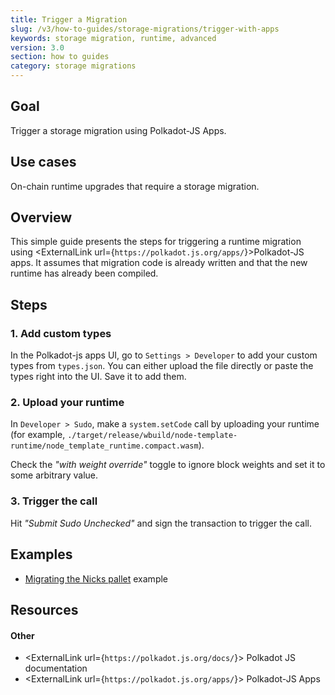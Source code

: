 ```yaml
---
title: Trigger a Migration
slug: /v3/how-to-guides/storage-migrations/trigger-with-apps
keywords: storage migration, runtime, advanced
version: 3.0 
section: how to guides
category: storage migrations
---
```


## Goal

Trigger a storage migration using Polkadot-JS Apps.

## Use cases

On-chain runtime upgrades that require a storage migration.

## Overview

This simple guide presents the steps for triggering a runtime migration using <ExternalLink url={`https://polkadot.js.org/apps/`}>Polkadot-JS apps</ExternalLink>.
It assumes that migration code is already written and that the new runtime has already been compiled.

## Steps

### 1. Add custom types

In the Polkadot-js apps UI, go to `Settings > Developer` to add your custom types from `types.json`. You can either upload the file directly or paste the types right into the UI. Save it to add them.

### 2. Upload your runtime

In `Developer > Sudo`, make a `system.setCode` call by uploading your runtime (for example, `./target/release/wbuild/node-template-runtime/node_template_runtime.compact.wasm`).

Check the _"with weight override"_ toggle to ignore block weights and set it to some arbitrary value.

### 3. Trigger the call

Hit _"Submit Sudo Unchecked"_ and sign the transaction to trigger the call.

## Examples

- [Migrating the Nicks pallet](https://github.com/substrate-developer-hub/migration-example/pull/2/files) example

## Resources

#### Other

- <ExternalLink url={`https://polkadot.js.org/docs/`}>
    Polkadot JS documentation
  </ExternalLink>
- <ExternalLink url={`https://polkadot.js.org/apps/`}>
    Polkadot-JS Apps
  </ExternalLink>

